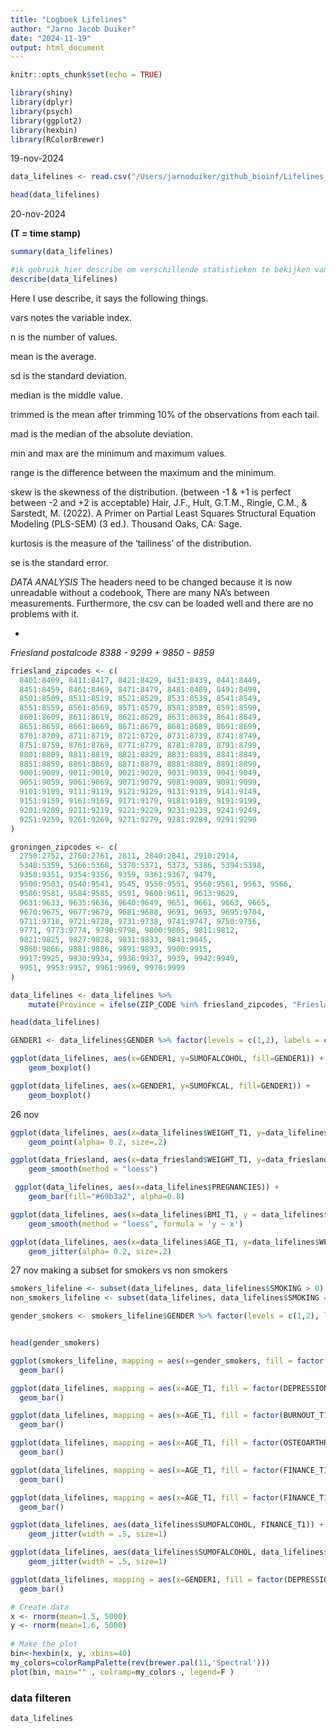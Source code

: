 ```yaml
---
title: "Logboek Lifelines"
author: "Jarno Jacob Duiker"
date: "2024-11-19"
output: html_document
---
```


```r
knitr::opts_chunk$set(echo = TRUE)
```

```r
library(shiny)
library(dplyr)
library(psych)
library(ggplot2)
library(hexbin)
library(RColorBrewer)
```

19-nov-2024

```r

data_lifelines <- read.csv("/Users/jarnoduiker/github_bioinf/Lifelines_datadashboard/lifelines_data/Dataset/Lifelines Public Health dataset - 2024.csv")

head(data_lifelines)
```
20-nov-2024



**(T = time stamp)**

```r
summary(data_lifelines)
```

```r
#ik gebruik hier describe om verschillende statistieken te bekijken van mijn data dit komt uit de psych package.
describe(data_lifelines)
```

Here I use describe, it says the following things.

vars notes the variable index.

n is the number of values.

mean is the average.

sd is the standard deviation.

median is the middle value.

trimmed is the mean after trimming 10% of the observations from each tail.

mad is the median of the absolute deviation.

min and max are the minimum and maximum values.

range is the difference between the maximum and the minimum.

skew is the skewness of the distribution. (between -1 & +1 is perfect between -2 and +2 is acceptable) Hair, J.F., Hult, G.T.M., Ringle, C.M., & Sarstedt, M. (2022). A Primer on Partial Least Squares Structural Equation Modeling (PLS-SEM) (3 ed.). Thousand Oaks, CA: Sage.

kurtosis is the measure of the 'tailiness' of the distribution.

se is the standard error.

*DATA ANALYSIS* The headers need to be changed because it is now unreadable without a codebook, There are many NA's between measurements. Furthermore, the csv can be loaded well and there are no problems with it.

-   

*Friesland postalcode 8388 - 9299 + 9850 - 9859*

```r
friesland_zipcodes <- c(
  8401:8409, 8411:8417, 8421:8429, 8431:8439, 8441:8449,
  8451:8459, 8461:8469, 8471:8479, 8481:8489, 8491:8499,
  8501:8509, 8511:8519, 8521:8529, 8531:8539, 8541:8549,
  8551:8559, 8561:8569, 8571:8579, 8581:8589, 8591:8599,
  8601:8609, 8611:8619, 8621:8629, 8631:8639, 8641:8649,
  8651:8659, 8661:8669, 8671:8679, 8681:8689, 8691:8699,
  8701:8709, 8711:8719, 8721:8729, 8731:8739, 8741:8749,
  8751:8759, 8761:8769, 8771:8779, 8781:8789, 8791:8799,
  8801:8809, 8811:8819, 8821:8829, 8831:8839, 8841:8849,
  8851:8859, 8861:8869, 8871:8879, 8881:8889, 8891:8899,
  9001:9009, 9011:9019, 9021:9029, 9031:9039, 9041:9049,
  9051:9059, 9061:9069, 9071:9079, 9081:9089, 9091:9099,
  9101:9109, 9111:9119, 9121:9129, 9131:9139, 9141:9149,
  9151:9159, 9161:9169, 9171:9179, 9181:9189, 9191:9199,
  9201:9209, 9211:9219, 9221:9229, 9231:9239, 9241:9249,
  9251:9259, 9261:9269, 9271:9279, 9281:9289, 9291:9299
)

groningen_zipcodes <- c(
  2750:2752, 2760:2761, 2811, 2840:2841, 2910:2914,
  5340:5359, 5366:5368, 5370:5371, 5373, 5386, 5394:5398,
  9350:9351, 9354:9356, 9359, 9361:9367, 9479, 
  9500:9503, 9540:9541, 9545, 9550:9551, 9560:9561, 9563, 9566, 
  9580:9581, 9584:9585, 9591, 9600:9611, 9613:9629, 
  9631:9633, 9635:9636, 9640:9649, 9651, 9661, 9663, 9665, 
  9670:9675, 9677:9679, 9681:9688, 9691, 9693, 9695:9704, 
  9711:9718, 9721:9728, 9731:9738, 9741:9747, 9750:9756, 
  9771, 9773:9774, 9790:9798, 9800:9805, 9811:9812, 
  9821:9825, 9827:9828, 9831:9833, 9841:9845, 
  9860:9866, 9881:9886, 9891:9893, 9900:9915, 
  9917:9925, 9930:9934, 9936:9937, 9939, 9942:9949, 
  9951, 9953:9957, 9961:9969, 9970:9999
)


```


```r
data_lifelines <- data_lifelines %>%
    mutate(Province = ifelse(ZIP_CODE %in% friesland_zipcodes, "Friesland", NA))

head(data_lifelines)


```


```r
GENDER1 <- data_lifelines$GENDER %>% factor(levels = c(1,2), labels = c("Male", "Female"))

ggplot(data_lifelines, aes(x=GENDER1, y=SUMOFALCOHOL, fill=GENDER1)) +
    geom_boxplot()

```
```r

ggplot(data_lifelines, aes(x=GENDER1, y=SUMOFKCAL, fill=GENDER1)) +
    geom_boxplot()

```
26 nov
```r
ggplot(data_lifelines, aes(x=data_lifelines$WEIGHT_T1, y=data_lifelines$HEIGHT_T1)) +
    geom_point(alpha= 0.2, size=.2)
```

```r
ggplot(data_friesland, aes(x=data_friesland$WEIGHT_T1, y=data_friesland$HEIGHT_T1)) +
    geom_smooth(method = "loess")
```

```r
 ggplot(data_lifelines, aes(x=data_lifelines$PREGNANCIES)) +
    geom_bar(fill="#69b3a2", alpha=0.8)
```

```r
ggplot(data_lifelines, aes(x=data_lifelines$BMI_T1, y = data_lifelines$CHO_T1)) +
    geom_smooth(method = "loess", formula = 'y ~ x')
```


```r

ggplot(data_lifelines, aes(x=data_lifelines$AGE_T1, y=data_lifelines$WEIGHT_T1)) +
    geom_jitter(alpha= 0.2, size=.2)

```
27 nov
making a subset for smokers vs non smokers

```r

smokers_lifeline <- subset(data_lifelines, data_lifelines$SMOKING > 0)
non_smokers_lifeline <- subset(data_lifelines, data_lifelines$SMOKING == 0)

gender_smokers <- smokers_lifeline$GENDER %>% factor(levels = c(1,2), labels = c("Male", "Female"))


head(gender_smokers)

ggplot(smokers_lifeline, mapping = aes(x=gender_smokers, fill = factor(RESPIRATORY_DISEASE_T1))) + 
  geom_bar()

```

```r

ggplot(data_lifelines, mapping = aes(x=AGE_T1, fill = factor(DEPRESSION_T1))) + 
  geom_bar()


```

```r
ggplot(data_lifelines, mapping = aes(x=AGE_T1, fill = factor(BURNOUT_T1))) + 
  geom_bar()
```


```r

ggplot(data_lifelines, mapping = aes(x=AGE_T1, fill = factor(OSTEOARTHRITIS))) + 
  geom_bar()

```
```r
ggplot(data_lifelines, mapping = aes(x=AGE_T1, fill = factor(FINANCE_T1))) + 
  geom_bar()
```
```r

ggplot(data_lifelines, mapping = aes(x=AGE_T1, fill = factor(FINANCE_T1))) + 
  geom_bar()

```

```r


ggplot(data_lifelines, aes(data_lifelines$SUMOFALCOHOL, FINANCE_T1)) +
    geom_jitter(width = .5, size=1)

```

```r

ggplot(data_lifelines, aes(data_lifelines$SUMOFALCOHOL, data_lifelines$PREGNANCIES)) +
    geom_jitter(width = .5, size=1)

```

```r
ggplot(data_lifelines, mapping = aes(x=GENDER1, fill = factor(DEPRESSION_T1))) + 
  geom_bar()
```

```r
# Create data
x <- rnorm(mean=1.5, 5000)
y <- rnorm(mean=1.6, 5000)
 
# Make the plot
bin<-hexbin(x, y, xbins=40)
my_colors=colorRampPalette(rev(brewer.pal(11,'Spectral')))
plot(bin, main="" , colramp=my_colors , legend=F )
```

### data filteren

```r

data_lifelines 

```

